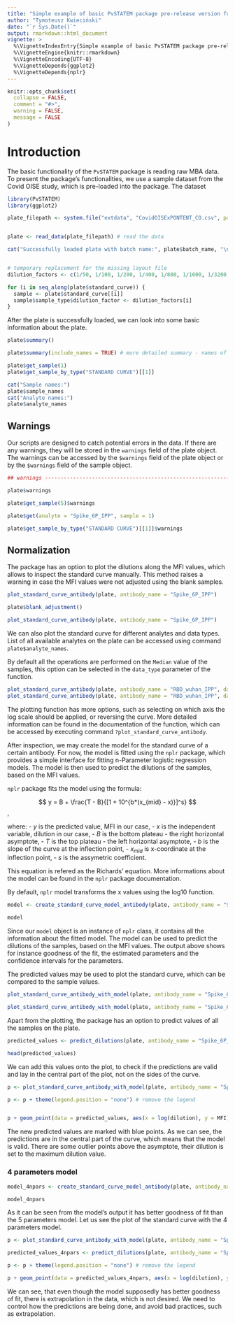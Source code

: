 ```yaml
---
title: "Simple example of basic PvSTATEM package pre-release version functionalities"
author: "Tymoteusz Kwieciński"
date: "`r Sys.Date()`"
output: rmarkdown::html_document
vignette: >
  %\VignetteIndexEntry{Simple example of basic PvSTATEM package pre-release version functionalities}
  %\VignetteEngine{knitr::rmarkdown}
  %\VignetteEncoding{UTF-8}
  %\VignetteDepends{ggplot2}
  %\VignetteDepends{nplr}
---
```


```r
knitr::opts_chunk$set(
  collapse = FALSE,
  comment = "#>",
  warning = FALSE,
  message = FALSE
)
```

# Introduction

The basic functionality of the `PvSTATEM` package is reading raw MBA data. To present the package's functionalities, we use a sample dataset from the Covid OISE study, which is pre-loaded into the package. The dataset

```r
library(PvSTATEM)
library(ggplot2)

plate_filepath <- system.file("extdata", "CovidOISExPONTENT_CO.csv", package = "PvSTATEM", mustWork = TRUE) # get the filepath of the csv dataset


plate <- read_data(plate_filepath) # read the data

cat("Successfully loaded plate with batch name:", plate$batch_name, "\n")


# temporary replacement for the missing layout file
dilution_factors <- c(1/50, 1/100, 1/200, 1/400, 1/800, 1/1600, 1/3200, 1/6400, 1/12800, 1/25600, 1/102400)

for (i in seq_along(plate$standard_curve)) {
  sample <- plate$standard_curve[[i]]
  sample$sample_type$dilution_factor <- dilution_factors[i]
}
```

After the plate is successfully loaded, we can look into some basic information about the plate.

```r
plate$summary()

plate$summary(include_names = TRUE) # more detailed summary - names of the types

plate$get_sample(1)
plate$get_sample_by_type("STANDARD CURVE")[[1]]

cat("Sample names:")
plate$sample_names
cat("Analyte names:")
plate$analyte_names
```

## Warnings

Our scripts are designed to catch potential errors in the data. If there are any warnings, they will be stored in the `warnings` field of the plate object. The warnings can be accessed by the `$warnings` field of the plate object or by the `$warnings` field of the sample object.

```r
## warnings ----------------------------------------------------------------

plate$warnings

plate$get_sample(5)$warnings

plate$get(analyte = "Spike_6P_IPP", sample = 1)

plate$get_sample_by_type("STANDARD CURVE")[[1]]$warnings
```

## Normalization

The package has an option to plot the dilutions along the MFI values, which allows to inspect the standard curve manually. This method raises a warning in case the MFI values were not adjusted using the blank samples.

```r
plot_standard_curve_antibody(plate, antibody_name = "Spike_6P_IPP")

plate$blank_adjustment()

plot_standard_curve_antibody(plate, antibody_name = "Spike_6P_IPP")

```

We can also plot the standard curve for different analytes and data types. List of all available analytes on the plate can be accessed using command `plate$analyte_names`.

By default all the operations are performed on the `Median` value of the samples, this option can be selected in the `data_type` parameter of the function.

```r

plot_standard_curve_antibody(plate, antibody_name = "RBD_wuhan_IPP", data_type = "Mean")
plot_standard_curve_antibody(plate, antibody_name = "RBD_wuhan_IPP", data_type = "Avg Net MFI")

```

The plotting function has more options, such as selecting on which axis the log scale should be applied, or reversing the curve. More detailed information can be found in the documentation of the function, which can be accessed by executing command `?plot_standard_curve_antibody`.

After inspection, we may create the model for the standard curve of a certain antibody. For now, the model is fitted using the `nplr` package, which provides a simple interface for fitting n-Parameter logistic regression models. The model is then used to predict the dilutions of the samples, based on the MFI values.

`nplr` package fits the model using the formula:

$$ y = B + \frac{T - B}{[1 + 10^{b*(x_{mid} - x)}]^s} $$,

where: - $y$ is the predicted value, MFI in our case, - $x$ is the independent variable, dilution in our case, - $B$ is the bottom plateau - the right horizontal asymptote, - $T$ is the top plateau - the left horizontal asymptote, - $b$ is the slope of the curve at the inflection point, - $x_{mid}$ is x-coordinate at the inflection point, - $s$ is the assymetric coefficient.

This equation is refered as the Richards' equation. More informations about the model can be found in the `nplr` package documentation.

By default, `nplr` model transforms the x values using the log10 function.

```r
model <- create_standard_curve_model_antibody(plate, antibody_name = "Spike_6P_IPP")

model
```

Since our `model` object is an instance of `nplr` class, it contains all the information about the fitted model. The model can be used to predict the dilutions of the samples, based on the MFI values. The output above shows for instance goodness of the fit, the estimated parameters and the confidence intervals for the parameters.

The predicted values may be used to plot the standard curve, which can be compared to the sample values.

```r

plot_standard_curve_antibody_with_model(plate, antibody_name = "Spike_6P_IPP", model)

plot_standard_curve_antibody_with_model(plate, antibody_name = "Spike_6P_IPP", model, log_scale = c("dilutions"))
```

Apart from the plotting, the package has an option to predict values of all the samples on the plate.

```r

predicted_values <- predict_dilutions(plate, antibody_name = "Spike_6P_IPP", model)

head(predicted_values)
```
We can add this values onto the plot, to check if the predictions are valid and lay in the central part of the plot, not on the sides of the curve.

```r

p <- plot_standard_curve_antibody_with_model(plate, antibody_name = "Spike_6P_IPP", model, log_scale = c("dilutions"))

p <- p + theme(legend.position = "none") # remove the legend


p + geom_point(data = predicted_values, aes(x = log(dilution), y = MFI), color = "blue")

```
The new predicted values are marked with blue points. As we can see, the predictions are in the central part of the curve, which means that the model is valid. There are some outlier points above the asymptote, their dilution is set to the maximum dilution value.


### 4 parameters model

```r
model_4npars <- create_standard_curve_model_antibody(plate, antibody_name = "Spike_6P_IPP", npars = 4)

model_4npars

```
As it can be seen from the model's output it has better goodness of fit than the 5 parameters model. Let us see the plot of the standard curve with the 4 parameters model.

```r

p <- plot_standard_curve_antibody_with_model(plate, antibody_name = "Spike_6P_IPP", model_4npars, log_scale = c("dilutions"))

predicted_values_4npars <- predict_dilutions(plate, antibody_name = "Spike_6P_IPP", model_4npars)

p <- p + theme(legend.position = "none") # remove the legend

p + geom_point(data = predicted_values_4npars, aes(x = log(dilution), y = MFI), color = "blue")

```

We can see, that even though the model supposedly has better goodness of fit, there is extrapolation in the data, which is not desired. We need to control how the predictions are being done, and avoid bad practices, such as extrapolation. 
